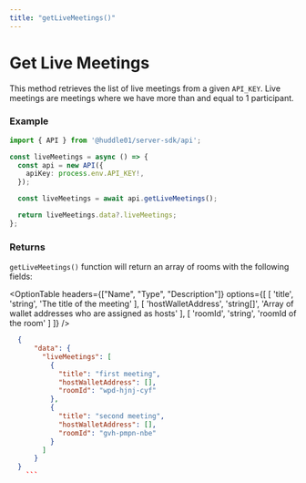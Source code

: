 ```yaml
---
title: "getLiveMeetings()"
---
```



# Get Live Meetings 

This method retrieves the list of live meetings from a given `API_KEY`. 
Live meetings are meetings where we have more than and equal to 1 participant.

### Example 

```ts 
import { API } from '@huddle01/server-sdk/api';

const liveMeetings = async () => {
  const api = new API({
    apiKey: process.env.API_KEY!,
  });

  const liveMeetings = await api.getLiveMeetings();

  return liveMeetings.data?.liveMeetings;
};
```

### Returns 

`getLiveMeetings()` function will return an array of rooms with the following fields:

<OptionTable
  headers={["Name", "Type", "Description"]}
  options={[
    [
      'title',
      'string',
      'The title of the meeting'
    ],
    [
      'hostWalletAddress',
      'string[]',
      'Array of wallet addresses who are assigned as hosts'
    ],
    [
      'roomId',
      'string',
      'roomId of the room'
    ]
  ]}
/>

```json
  {
      "data": {
        "liveMeetings": [
          {
            "title": "first meeting",
            "hostWalletAddress": [],
            "roomId": "wpd-hjnj-cyf"
          },
          {
            "title": "second meeting",
            "hostWalletAddress": [],
            "roomId": "gvh-pmpn-nbe"
          }
        ]
      }
  }
    ```


